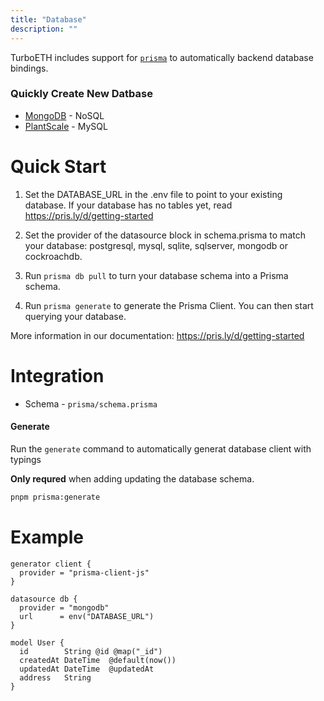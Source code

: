 ```yaml
---
title: "Database"
description: ""
---
```


TurboETH includes support for [`prisma`](https://prisma.io) to automatically backend database bindings.

### Quickly Create New Datbase
- [MongoDB](https://www.mongodb.com/cloud/atlas) - NoSQL
- [PlantScale](https://planetscale.com/) - MySQL

# Quick Start

1. Set the DATABASE_URL in the .env file to point to your existing database. If your database has no tables yet, read https://pris.ly/d/getting-started

2. Set the provider of the datasource block in schema.prisma to match your database: postgresql, mysql, sqlite, sqlserver, mongodb or cockroachdb.

3. Run `prisma db pull` to turn your database schema into a Prisma schema.

4. Run `prisma generate` to generate the Prisma Client. You can then start querying your database.

More information in our documentation:
https://pris.ly/d/getting-started

# Integration

- Schema - `prisma/schema.prisma`

#### Generate
Run the `generate` command to automatically generat database client with typings

**Only requred** when adding updating the database schema.

```bash
pnpm prisma:generate
```

# Example

```prisma
generator client {
  provider = "prisma-client-js"
}

datasource db {
  provider = "mongodb"
  url      = env("DATABASE_URL")
}

model User {
  id        String @id @map("_id")
  createdAt DateTime  @default(now())
  updatedAt DateTime  @updatedAt
  address   String
}
```